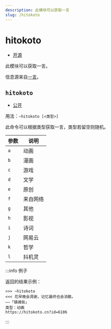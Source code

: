 ```yaml
---
description: 此模块可以获取一言
slug: /hitokoto
---
```


# hitokoto

-   [开源](help/faq#为什么有些模块没有开源)

此模块可以获取一言。

信息源来自[一言](https://hitokoto.cn/)。

## `hitokoto`

-   [公开](permissions)

用法：`~hitokoto [<类型>]`

此命令可以根据类型获取一言，类型若留空则随机。

| 参数 | 说明     |
| ---- | -------- |
| `a`  | 动画     |
| `b`  | 漫画     |
| `c`  | 游戏     |
| `d`  | 文学     |
| `e`  | 原创     |
| `f`  | 来自网络 |
| `g`  | 其他     |
| `h`  | 影视     |
| `i`  | 诗词     |
| `j`  | 网易云   |
| `k`  | 哲学     |
| `l`  | 抖机灵   |

:::info 例子

返回的结果示例：

```
>>> ~hitokoto
<<< 花早晚会凋谢，记忆最终也会消散。
——「镇魂街」
类型：动画
https://hitokoto.cn?id=6106
```

:::
